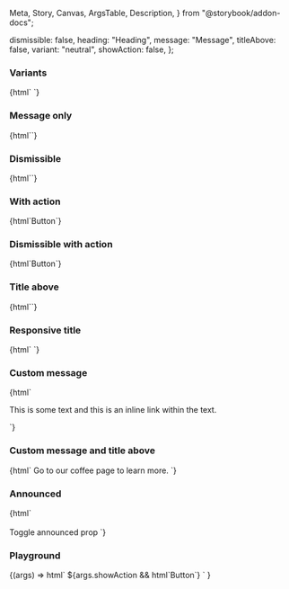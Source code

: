   Meta,
  Story,
  Canvas,
  ArgsTable,
  Description,
} from "@storybook/addon-docs";

<Meta title="Web Components/Alert" component="ic-alert" />

<Description markdown={readme} />

  dismissible: false,
  heading: "Heading",
  message: "Message",
  titleAbove: false,
  variant: "neutral",
  showAction: false,
};

### Variants

<Canvas>
  <Story name="Variants" parameters={{ loki: { skip: true } }}>
    {html`<ic-alert
        heading="Neutral"
        message="This alert is for displaying miscellaneous messages"
      ></ic-alert>
      <ic-alert
        variant="info"
        heading="Info"
        message="This alert is for displaying information"
      ></ic-alert>
      <ic-alert
        variant="error"
        heading="Error"
        message="This alert is for displaying errors"
      ></ic-alert>
      <ic-alert
        variant="warning"
        heading="Warning"
        message="This alert is for displaying warnings"
      ></ic-alert>
      <ic-alert
        variant="success"
        heading="Success"
        message="This alert is for displaying success messages. It has a very long message with lots of text which goes over multiple
        lines so the alert should expand as well to make sure it doesn't overflow"
      ></ic-alert>`}
  </Story>
</Canvas>

### Message only

<Canvas>
  <Story name="Message only" parameters={{ loki: { skip: true } }}>
    {html`<ic-alert
      message="This alert is for displaying miscellaneous messages"
    ></ic-alert>`}
  </Story>
</Canvas>

### Dismissible

<Canvas>
  <Story name="Dismissible" parameters={{ loki: { skip: true } }}>
    {html`<ic-alert
      heading="Neutral"
      message="This alert is for displaying miscellaneous messages"
      dismissible="true"
    ></ic-alert>`}
  </Story>
</Canvas>

### With action

<Canvas>
  <Story name="With action" parameters={{ loki: { skip: true } }}>
    {html`<ic-alert
      heading="Neutral"
      message="This alert is for displaying miscellaneous messages"
      ><ic-button slot="action" variant="secondary">Button</ic-button></ic-alert
    >`}
  </Story>
</Canvas>

### Dismissible with action

<Canvas>
  <Story name="Dismissible with action" parameters={{ loki: { skip: true } }}>
    {html`<ic-alert
      heading="Neutral"
      message="This alert is for displaying miscellaneous messages"
      dismissible="true"
      ><ic-button slot="action" variant="secondary">Button</ic-button></ic-alert
    >`}
  </Story>
</Canvas>

### Title above

<Canvas>
  <Story name="Title above" parameters={{ loki: { skip: true } }}>
    {html`<ic-alert
      heading="Neutral"
      message="This alert is for displaying miscellaneous messages"
      title-above="true"
    ></ic-alert>`}
  </Story>
</Canvas>

### Responsive title

<Canvas>
  <Story name="Responsive title" parameters={{ loki: { skip: true } }}>
    {html`<ic-alert
        heading="This title is very long so should force the alert to add 'title-above'"
        message="This alert does not have 'title-above' added as a prop but it is forced to add it due to the length of the title"
      ></ic-alert>
      <ic-alert
        variant="success"
        heading="Shorter title"
        message="Neither of these has 'title-above' set to true"
      ></ic-alert>`}
  </Story>
</Canvas>

### Custom message

<Canvas>
  <Story name="Custom message" parameters={{ loki: { skip: true } }}>
    {html`<ic-alert heading="This alert uses a custom message slot">
      <ic-typography variant="body" slot="message">
        <p>
          This is some text and
          <ic-link href="/" inline>this is an inline link</ic-link> within the
          text.
        </p>
      </ic-typography>
    </ic-alert>`}
  </Story>
</Canvas>

### Custom message and title above

<Canvas>
  <Story
    name="Custom message and title above"
    parameters={{ loki: { skip: true } }}
  >
    {html`<ic-alert
      heading="Want to know more about our coffee?"
      title-above="true"
    >
      <span slot="message" style="font:var(--ic-font-body)">
        Go to our <ic-link href="/">coffee page</ic-link> to learn more.
      </ic-typography>
    </ic-alert>`}
  </Story>
</Canvas>

### Announced

<Canvas>
  <Story name="Announced" parameters={{ loki: { skip: true } }}>
    {html`
      <ic-alert
        id="alert"
        heading="Neutral"
        message="This alert is for displaying miscellaneous messages"
        announced="false"
      ></ic-alert>
      <br />
      <br />
      <ic-button variant="primary" size="small" onClick="onClick()" id="btn"
        >Toggle announced prop</ic-button
      >
      <script>
        const alert = document.getElementById("alert");
        const btn = document.getElementById("btn");
        btn.addEventListener("click", onClick);
        function onClick(e) {
          e.preventDefault();
          alert.announced
            ? (alert.announced = "false")
            : (alert.announced = "true");
        }
      </script>
    `}
  </Story>
</Canvas>

### Playground

<Canvas>
  <Story
    args={defaultArgs}
    argTypes={{
      variant: {
        options: ["neutral", "info", "warning", "error", "success"],
        control: { type: "select" },
      },
    }}
    name="Playground"
    parameters={{ loki: { skip: true } }}
  >
    {(args) =>
      html`<ic-alert
        dismissible=${args.dismissible}
        variant=${args.variant}
        heading=${args.heading}
        message=${args.message}
        title-above=${args.titleAbove}
      >
        ${args.showAction &&
        html`<ic-button slot="action" variant="secondary">Button</ic-button>`}
      </ic-alert>`
    }
  </Story>
</Canvas>
